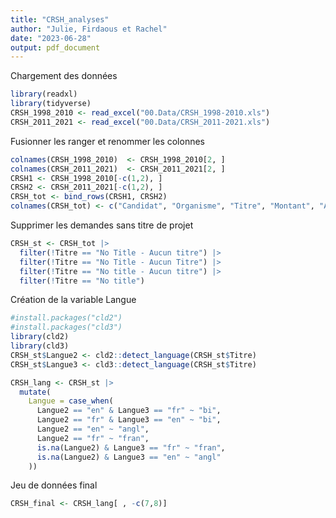 ```yaml
---
title: "CRSH_analyses"
author: "Julie, Firdaous et Rachel"
date: "2023-06-28"
output: pdf_document
---
```

Chargement des données
```r
library(readxl)
library(tidyverse)
CRSH_1998_2010 <- read_excel("00.Data/CRSH_1998-2010.xls")
CRSH_2011_2021 <- read_excel("00.Data/CRSH_2011-2021.xls")
```
Fusionner les ranger et renommer les colonnes
```r
colnames(CRSH_1998_2010)  <- CRSH_1998_2010[2, ]
colnames(CRSH_2011_2021)  <- CRSH_2011_2021[2, ]
CRSH1 <- CRSH_1998_2010[-c(1,2), ]
CRSH2 <- CRSH_2011_2021[-c(1,2), ]
CRSH_tot <- bind_rows(CRSH1, CRSH2)
colnames(CRSH_tot) <- c("Candidat", "Organisme", "Titre", "Montant", "Année", "Code")
```
Supprimer les demandes sans titre de projet
```r
CRSH_st <- CRSH_tot |> 
  filter(!Titre == "No Title - Aucun titre") |> 
  filter(!Titre == "No Title - Aucun Titre") |> 
  filter(!Titre == "No title - Aucun titre") |> 
  filter(!Titre == "No title")
```
Création de la variable Langue
```r
#install.packages("cld2")
#install.packages("cld3")
library(cld2)
library(cld3)
CRSH_st$Langue2 <- cld2::detect_language(CRSH_st$Titre)
CRSH_st$Langue3 <- cld3::detect_language(CRSH_st$Titre)

CRSH_lang <- CRSH_st |> 
  mutate(
    Langue = case_when(
      Langue2 == "en" & Langue3 == "fr" ~ "bi",
      Langue2 == "fr" & Langue3 == "en" ~ "bi",
      Langue2 == "en" ~ "angl",
      Langue2 == "fr" ~ "fran",
      is.na(Langue2) & Langue3 == "fr" ~ "fran",
      is.na(Langue2) & Langue3 == "en" ~ "angl"
    ))
```
Jeu de données final
```r
CRSH_final <- CRSH_lang[ , -c(7,8)]
```





